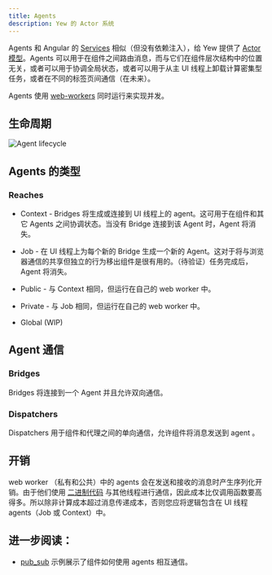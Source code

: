 ```yaml
---
title: Agents
description: Yew 的 Actor 系统
---
```


Agents 和 Angular 的 [Services](https://angular.io/guide/architecture-services) 相似（但没有依赖注入），给 Yew 提供了 [Actor 模型](https://en.wikipedia.org/wiki/Actor_model)。Agents 可以用于在组件之间路由消息，而与它们在组件层次结构中的位置无关，或者可以用于协调全局状态，或者可以用于从主 UI 线程上卸载计算密集型任务，或者在不同的标签页间通信（在未来）。

Agents 使用 [web-workers](https://developer.mozilla.org/en-US/docs/Web/API/Web_Workers_API/Using_web_workers) 同时运行来实现并发。

## 生命周期

![Agent lifecycle](https://user-images.githubusercontent.com/42674621/79125224-b6481d80-7d95-11ea-8e6a-ab9b52d1d8ac.png)

## Agents 的类型

### Reaches

- Context - Bridges 将生成或连接到 UI 线程上的 agent。这可用于在组件和其它 Agents 之间协调状态。当没有 Bridge 连接到该 Agent 时，Agent 将消失。

- Job - 在 UI 线程上为每个新的 Bridge 生成一个新的 Agent。这对于将与浏览器通信的共享但独立的行为移出组件是很有用的。（待验证）任务完成后，Agent 将消失。

- Public - 与 Context 相同，但运行在自己的 web worker 中。

- Private - 与 Job 相同，但运行在自己的 web worker 中。

- Global (WIP)

## Agent 通信

### Bridges

Bridges 将连接到一个 Agent 并且允许双向通信。

### Dispatchers

Dispatchers 用于组件和代理之间的单向通信，允许组件将消息发送到 agent 。

## 开销

web worker （私有和公共）中的 agents 会在发送和接收的消息时产生序列化开销。由于他们使用 [二进制代码](https://github.com/servo/bincode) 与其他线程进行通信，因此成本比仅调用函数要高得多。所以除非计算成本超过消息传递成本，否则您应将逻辑包含在 UI 线程 agents（Job 或 Context）中。

## 进一步阅读：

- [pub_sub](https://github.com/yewstack/yew/tree/v0.18/examples/pub_sub) 示例展示了组件如何使用 agents 相互通信。
